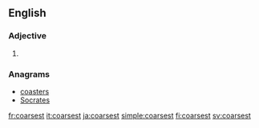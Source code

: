 ==English==

===Adjective===
{{head|en|adjective superlative form}}

# {{en-superlative of|coarse}}

===Anagrams===
* [[coasters#English|coasters]]
* [[Socrates#English|Socrates]]

[[fr:coarsest]]
[[it:coarsest]]
[[ja:coarsest]]
[[simple:coarsest]]
[[fi:coarsest]]
[[sv:coarsest]]